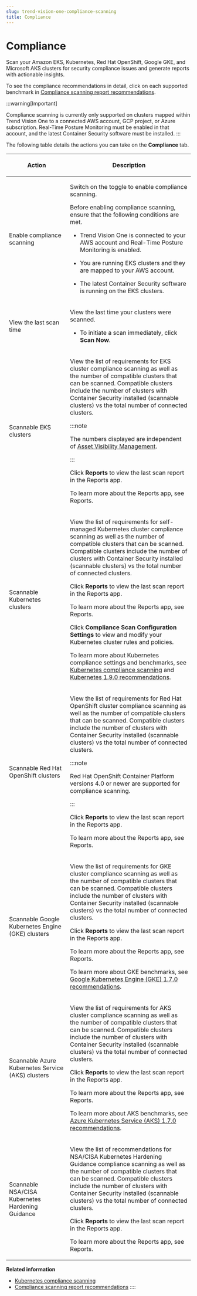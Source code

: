```yaml
---
slug: trend-vision-one-compliance-scanning
title: Compliance
---
```

# Compliance

Scan your Amazon EKS, Kubernetes, Red Hat OpenShift, Google GKE, and Microsoft AKS clusters for security compliance issues and generate reports with actionable insights.

To see the compliance recommendations in detail, click on each supported benchmark in [Compliance scanning report recommendations](compliance-scanning-report.mdx).

:::warning[Important]

Compliance scanning is currently only supported on clusters mapped within Trend Vision One to a connected AWS account, GCP project, or Azure subscription. Real-Time Posture Monitoring must be enabled in that account, and the latest Container Security software must be installed.
:::

The following table details the actions you can take on the **Compliance** tab.

<table>
<colgroup>
<col style="width: 33%" />
<col style="width: 67%" />
</colgroup>
<thead>
<tr>
<th><p>Action</p></th>
<th><p>Description</p></th>
</tr>
</thead>
<tbody>
<tr>
<td><p>Enable compliance scanning</p></td>
<td><p>Switch on the toggle to enable compliance scanning.</p>
<p>Before enabling compliance scanning, ensure that the following conditions are met.</p>
<ul>
<li><p>Trend Vision One is connected to your AWS account and Real-Time Posture Monitoring is enabled.</p></li>
<li><p>You are running EKS clusters and they are mapped to your AWS account.</p></li>
<li><p>The latest Container Security software is running on the EKS clusters.</p></li>
</ul></td>
</tr>
<tr>
<td><p>View the last scan time</p></td>
<td><p>View the last time your clusters were scanned.</p>
<ul>
<li><p>To initiate a scan immediately, click <strong>Scan Now</strong>.</p></li>
</ul></td>
</tr>
<tr>
<td><p>Scannable EKS clusters</p></td>
<td><p>View the list of requirements for EKS cluster compliance scanning as well as the number of compatible clusters that can be scanned. Compatible clusters include the number of clusters with Container Security installed (scannable clusters) vs the total number of connected clusters.</p>


:::note

<p>The numbers displayed are independent of <a href="trend-vision-one-what-is-asset-visibility-management">Asset Visibility Management</a>.</p>


:::


<p>Click <strong>Reports</strong> to view the last scan report in the Reports app.</p>
<p>To learn more about the Reports app, see Reports.</p></td>
</tr>
<tr>
<td><p>Scannable Kubernetes clusters</p></td>
<td><p>View the list of requirements for self-managed Kubernetes cluster compliance scanning as well as the number of compatible clusters that can be scanned. Compatible clusters include the number of clusters with Container Security installed (scannable clusters) vs the total number of connected clusters.</p>
<p>Click <strong>Reports</strong> to view the last scan report in the Reports app.</p>
<p>To learn more about the Reports app, see Reports.</p>
<p>Click <strong>Compliance Scan Configuration Settings</strong> to view and modify your Kubernetes cluster rules and policies.</p>
<p>To learn more about Kubernetes compliance settings and benchmarks, see <a href="trend-vision-one-kubernetes-compliance-scanning">Kubernetes compliance scanning</a> and <a href="trend-vision-one-cis-kubernetes-benchmark-recs">Kubernetes 1.9.0 recommendations</a>.</p></td>
</tr>
<tr>
<td><p>Scannable Red Hat OpenShift clusters</p></td>
<td><p>View the list of requirements for Red Hat OpenShift cluster compliance scanning as well as the number of compatible clusters that can be scanned. Compatible clusters include the number of clusters with Container Security installed (scannable clusters) vs the total number of connected clusters.</p>


:::note

Red Hat OpenShift Container Platform versions 4.0 or newer are supported for compliance scanning.


:::


<p>Click <strong>Reports</strong> to view the last scan report in the Reports app.</p>
<p>To learn more about the Reports app, see Reports.</p></td>
</tr>
<tr>
<td><p>Scannable Google Kubernetes Engine (GKE) clusters</p></td>
<td><p>View the list of requirements for GKE cluster compliance scanning as well as the number of compatible clusters that can be scanned. Compatible clusters include the number of clusters with Container Security installed (scannable clusters) vs the total number of connected clusters.</p>
<p>Click <strong>Reports</strong> to view the last scan report in the Reports app.</p>
<p>To learn more about the Reports app, see Reports.</p>
<p>To learn more about GKE benchmarks, see <a href="trend-vision-one-cis-gke17-recs">Google Kubernetes Engine (GKE) 1.7.0 recommendations</a>.</p></td>
</tr>
<tr>
<td><p>Scannable Azure Kubernetes Service (AKS) clusters</p></td>
<td><p>View the list of requirements for AKS cluster compliance scanning as well as the number of compatible clusters that can be scanned. Compatible clusters include the number of clusters with Container Security installed (scannable clusters) vs the total number of connected clusters.</p>
<p>Click <strong>Reports</strong> to view the last scan report in the Reports app.</p>
<p>To learn more about the Reports app, see Reports.</p>
<p>To learn more about AKS benchmarks, see <a href="trend-vision-one-cis-aks17-recs">Azure Kubernetes Service (AKS) 1.7.0 recommendations</a>.</p></td>
</tr>
<tr>
<td><p>Scannable NSA/CISA Kubernetes Hardening Guidance</p></td>
<td><p>View the list of recommendations for NSA/CISA Kubernetes Hardening Guidance compliance scanning as well as the number of compatible clusters that can be scanned. Compatible clusters include the number of clusters with Container Security installed (scannable clusters) vs the total number of connected clusters.</p>
<p>Click <strong>Reports</strong> to view the last scan report in the Reports app.</p>
<p>To learn more about the Reports app, see Reports.</p></td>
</tr>
</tbody>
</table>

**Related information**

- [Kubernetes compliance scanning](kubernetes-compliance-scanning.mdx)
- [Compliance scanning report recommendations](compliance-scanning-report.mdx)
::::
